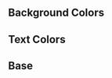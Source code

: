 


<Meta title="Colors" />

## Background Colors
<ColorPalette>
  <ColorItem
    title="Neutral"
    colors={{
      'bg-neutral': backgroundColors["neutral"],
      'bg-neutral-hover': backgroundColors["neutral-hover"],
      'bg-neutral-active': backgroundColors["neutral-active"],
      'bg-neutral-solid': backgroundColors["neutral-solid"],
      'bg-neutral-solid-hover': backgroundColors["neutral-solid-hover"],
    }}
  />
  <ColorItem
    title="Primary"
    colors={{
      'bg-primary': backgroundColors["primary"],
      'bg-primary-hover': backgroundColors["primary-hover"],
      'bg-primary-active': backgroundColors["primary-active"],
      'bg-primary-solid': backgroundColors["primary-solid"],
      'bg-primary-solid-hover': backgroundColors["primary-solid-hover"],
    }}
  />
</ColorPalette>

## Text Colors
<ColorPalette>
  <ColorItem
    title="Neutral"
    colors={{
      'text-neutral': textColors["neutral"],
      'text-neutral-faded': textColors["neutral-faded"],
    }}
  />
  <ColorItem
    title="Primary"
    colors={{
      'text-primary': textColors["primary"],
    }}
  />
  <ColorItem
    title="On"
    colors={{
      'text-on-neutral': textColors["on-neutral"],
      'text-on-primary': textColors["on-primary"],
    }}
  />
</ColorPalette>

## Base

<ColorPalette>
<ColorItem
    title="Gray"
    colors={{
      'gray-1': colors.gray[1],
      'gray-2': colors.gray[2],
      'gray-3': colors.gray[3],
      'gray-4': colors.gray[4],
      'gray-5': colors.gray[5],
      'gray-6': colors.gray[6],
      'gray-7': colors.gray[7],
      'gray-8': colors.gray[8],
      'gray-9': colors.gray[9],
      'gray-10': colors.gray[10],
      'gray-11': colors.gray[11],
      'gray-12': colors.gray[12],
    }}
  />
  <ColorItem
    title="Purple"
    colors={{
      'purple-1': colors.purple[1],
      'purple-2': colors.purple[2],
      'purple-3': colors.purple[3],
      'purple-4': colors.purple[4],
      'purple-5': colors.purple[5],
      'purple-6': colors.purple[6],
      'purple-7': colors.purple[7],
      'purple-8': colors.purple[8],
      'purple-9': colors.purple[9],
      'purple-10': colors.purple[10],
      'purple-11': colors.purple[11],
      'purple-12': colors.purple[12],
    }}
  />
</ColorPalette>
